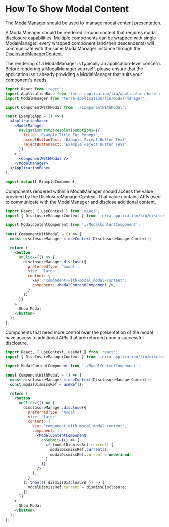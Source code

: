 # How To Show Modal Content

The [ModalManager](/components/terra-application/terra-application/reference/components/modal-manager) should be used to manage modal content presentation. 

A ModalManager should be rendered around content that requires modal disclosure capabilities. Multiple components can be wrapped with single ModalManager; every wrapped component (and their descendents) will communicate with the same ModalManager instance through the [DisclosureManagerContext](/components/terra-application/terra-application/reference/contexts/disclosure-manager-context).

The rendering of a ModalManager is typically an application-level concern. Before rendering a ModalManager yourself, please ensure that the application isn't already providing a ModalManager that suits your component's needs.

```jsx
import React from 'react';
import ApplicationBase from 'terra-application/lib/application-base';
import ModalManager from 'terra-application/lib/modal-manager';

import ComponentWithModal from './ComponentWithModal';

const ExampleApp = () => (
  <ApplicationBase>
    <ModalManager
      navigationPromptResolutionOptions={{
        title: 'Example Title For Prompt',
        acceptButtonText: 'Example Accept Button Text',
        rejectButtonText: 'Example Reject Button Text',
      }}
    >
      <ComponentWithModal />
    </ModalManager>
  </ApplicationBase>
);

export default ExampleComponent;
```

Components rendered within a ModalManager should access the value provided by the DisclosureManagerContext. That value contains APIs used to communicate with the ModalManager and disclose additional content.

```jsx
import React, { useContext } from 'react';
import { DisclosureManagerContext } from 'terra-application/lib/disclosure-manager';

import ModalContentComponent from './ModalContentComponent';

const ComponentWithModal = () => {
  const disclosureManager = useContext(DisclosureManagerContext);

  return (
    <button 
      onClick={() => {
        disclosureManager.disclose({
          preferredType: 'modal',
          size: 'large',
          content: {
            key: 'component-with-modal.modal-content',
            component: <ModalContentComponent />,
          },
        });
      }}
    >
      Show Modal
    </button>
  );
};
```

Components that need more control over the presentation of the modal have access to additional APIs that are returned upon a successful disclosure.

```jsx
import React, { useContext, useRef } from 'react';
import { DisclosureManagerContext } from 'terra-application/lib/disclosure-manager';

import ModalContentComponent from './ModalContentComponent';

const ComponentWithModal = () => {
  const disclosureManager = useContext(DisclosureManagerContext);
  const modalDismissRef = useRef();

  return (
    <button 
      onClick={() => {
        disclosureManager.disclose({
          preferredType: 'modal',
          size: 'large',
          content: {
            key: 'component-with-modal.modal-content',
            component: (
              <ModalContentComponent 
                onSubmit={() => {
                  if (modalDismissRef.current) {
                    modalDismissRef.current();
                    modalDismissRef.current = undefined;
                  }
                }}
              />
            ),
          },
        }).then(({ dismissDisclosure }) => {
          modalDismissRef.current = dismissDisclosure;
        });
      }}
    >
      Show Modal
    </button>
  );
};
```
